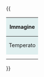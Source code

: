 {{
{|
|-
! colspan="4" style="background-color:#dfefef; font-size: 0.9em; line-height: 1;"| '''Immagine'''
|-
!style="background-color:#dfefef; font-size: 0.9em; line-height: 1;"|Temperato
!style="background-color:#dfefef; font-size: 0.9em; line-height: 1;"|Subartico
!style="background-color:#dfefef; font-size: 0.9em; line-height: 1;"|Subtropic.
!style="background-color:#dfefef; font-size: 0.9em; line-height: 1;"|Toyland
|-
|colspan="4"|
|-
|colspan="4"|
|}
}}